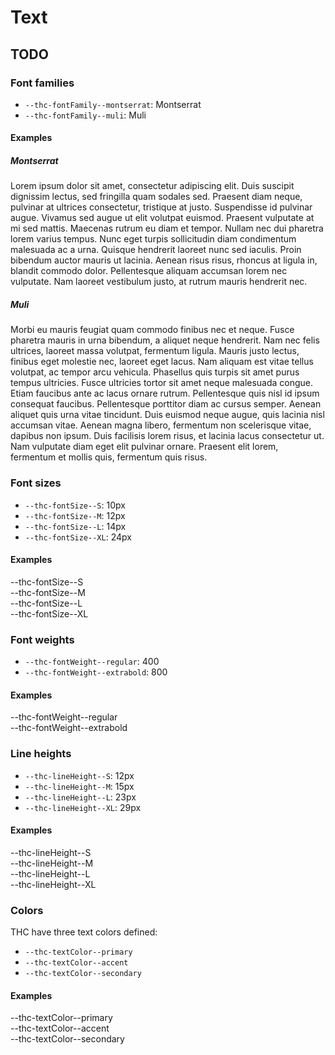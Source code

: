 
<Meta title="Design System/Quarks/Text" />

# Text

## TODO

### Font families

-   `--thc-fontFamily--montserrat`: Montserrat
-   `--thc-fontFamily--muli`: Muli

#### Examples

<Canvas>
    <Story name="--thc-fontFamily--montserrat">
        <h5>Montserrat</h5>
        <div style={{ fontFamily: "var(--thc-fontFamily--montserrat)" }}>
            Lorem ipsum dolor sit amet, consectetur adipiscing elit. Duis suscipit dignissim lectus, sed fringilla quam
            sodales sed. Praesent diam neque, pulvinar at ultrices consectetur, tristique at justo. Suspendisse id
            pulvinar augue. Vivamus sed augue ut elit volutpat euismod. Praesent vulputate at mi sed mattis. Maecenas
            rutrum eu diam et tempor. Nullam nec dui pharetra lorem varius tempus. Nunc eget turpis sollicitudin diam
            condimentum malesuada ac a urna. Quisque hendrerit laoreet nunc sed iaculis. Proin bibendum auctor mauris ut
            lacinia. Aenean risus risus, rhoncus at ligula in, blandit commodo dolor. Pellentesque aliquam accumsan
            lorem nec vulputate. Nam laoreet vestibulum justo, at rutrum mauris hendrerit nec.
        </div>
    </Story>
    <Story name="--thc-fontFamily--muli">
        <h5>Muli</h5>
        <div style={{ fontFamily: "var(--thc-fontFamily--muli)" }}>
            Morbi eu mauris feugiat quam commodo finibus nec et neque. Fusce pharetra mauris in urna bibendum, a aliquet
            neque hendrerit. Nam nec felis ultrices, laoreet massa volutpat, fermentum ligula. Mauris justo lectus,
            finibus eget molestie nec, laoreet eget lacus. Nam aliquam est vitae tellus volutpat, ac tempor arcu
            vehicula. Phasellus quis turpis sit amet purus tempus ultricies. Fusce ultricies tortor sit amet neque
            malesuada congue. Etiam faucibus ante ac lacus ornare rutrum. Pellentesque quis nisl id ipsum consequat
            faucibus. Pellentesque porttitor diam ac cursus semper. Aenean aliquet quis urna vitae tincidunt. Duis
            euismod neque augue, quis lacinia nisl accumsan vitae. Aenean magna libero, fermentum non scelerisque vitae,
            dapibus non ipsum. Duis facilisis lorem risus, et lacinia lacus consectetur ut. Nam vulputate diam eget elit
            pulvinar ornare. Praesent elit lorem, fermentum et mollis quis, fermentum quis risus.
        </div>
    </Story>
</Canvas>

### Font sizes

-   `--thc-fontSize--S`: 10px
-   `--thc-fontSize--M`: 12px
-   `--thc-fontSize--L`: 14px
-   `--thc-fontSize--XL`: 24px

#### Examples

<Canvas>
    <Story name="--thc-fontSize--S">
        <div style={{ fontSize: "var(--thc-fontSize--S)" }}>--thc-fontSize--S</div>
    </Story>
    <Story name="--thc-fontSize--M">
        <div style={{ fontSize: "var(--thc-fontSize--M)" }}>--thc-fontSize--M</div>
    </Story>
    <Story name="--thc-fontSize--L">
        <div style={{ fontSize: "var(--thc-fontSize--L)" }}>--thc-fontSize--L</div>
    </Story>
    <Story name="--thc-fontSize--XL">
        <div style={{ fontSize: "var(--thc-fontSize--XL)" }}>--thc-fontSize--XL</div>
    </Story>
</Canvas>

### Font weights

-   `--thc-fontWeight--regular`: 400
-   `--thc-fontWeight--extrabold`: 800

#### Examples

<Canvas>
    <Story name="--thc-fontWeight--regular">
        <div style={{ fontWeight: "--thc-fontWeight--regular)" }}>--thc-fontWeight--regular</div>
    </Story>
    <Story name="--thc-fontWeight--extrabold">
        <div style={{ fontWeight: "var(--thc-fontWeight--extrabold)" }}>--thc-fontWeight--extrabold</div>
    </Story>
</Canvas>

### Line heights

-   `--thc-lineHeight--S`: 12px
-   `--thc-lineHeight--M`: 15px
-   `--thc-lineHeight--L`: 23px
-   `--thc-lineHeight--XL`: 29px

#### Examples

<Canvas>
    <Story name="--thc-lineHeight--S">
        <div style={{ lineHeight: "var(--thc-lineHeight--S)", border: "var(--thc-borderSolid--S)" }}>
            --thc-lineHeight--S
        </div>
    </Story>
    <Story name="--thc-lineHeight--M">
        <div style={{ lineHeight: "var(--thc-lineHeight--M)", border: "var(--thc-borderSolid--S)" }}>
            --thc-lineHeight--M
        </div>
    </Story>
    <Story name="--thc-lineHeight--L">
        <div style={{ lineHeight: "var(--thc-lineHeight--L)", border: "var(--thc-borderSolid--S)" }}>
            --thc-lineHeight--L
        </div>
    </Story>
    <Story name="--thc-lineHeight--XL">
        <div style={{ lineHeight: "var(--thc-lineHeight--XL)", border: "var(--thc-borderSolid--S)" }}>
            --thc-lineHeight--XL
        </div>
    </Story>
</Canvas>

### Colors

THC have three text colors defined:

-   `--thc-textColor--primary`
-   `--thc-textColor--accent`
-   `--thc-textColor--secondary`

#### Examples

<Canvas>
    <Story name="--thc-textColor--primary">
        <div style={{ color: "var(--thc-textColor--primary)" }}>--thc-textColor--primary</div>
    </Story>
    <Story name="--thc-textColor--accent">
        <div style={{ color: "var(--thc-textColor--accent)" }}>--thc-textColor--accent</div>
    </Story>
    <Story name="--thc-textColor--secondary">
        <div style={{ color: "var(--thc-textColor--secondary)" }}>--thc-textColor--secondary</div>
    </Story>
</Canvas>
